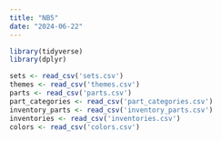 ```yaml
---
title: "NB5"
date: "2024-06-22"
---
```


```r
library(tidyverse)
library(dplyr)

sets <- read_csv('sets.csv')
themes <- read_csv('themes.csv')
parts <- read_csv('parts.csv')
part_categories <- read_csv('part_categories.csv')
inventory_parts <- read_csv('inventory_parts.csv')
inventories <- read_csv('inventories.csv')
colors <- read_csv('colors.csv')

```

